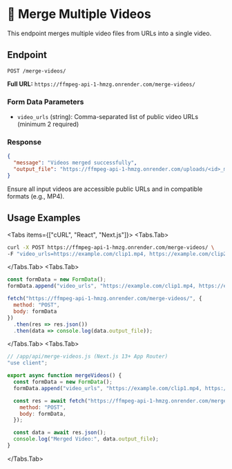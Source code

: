 
# 📼 Merge Multiple Videos

This endpoint merges multiple video files from URLs into a single video.

## Endpoint

`POST /merge-videos/`

**Full URL:** `https://ffmpeg-api-1-hmzg.onrender.com/merge-videos/`

### Form Data Parameters

- `video_urls` (string): Comma-separated list of public video URLs (minimum 2 required)

### Response

```json
{
  "message": "Videos merged successfully",
  "output_file": "https://ffmpeg-api-1-hmzg.onrender.com/uploads/<id>_merged.mp4"
}
```

<Callout type="info">
Ensure all input videos are accessible public URLs and in compatible formats (e.g., MP4).
</Callout>

## Usage Examples

<Tabs items={["cURL", "React", "Next.js"]}>
  <Tabs.Tab>

```bash
curl -X POST https://ffmpeg-api-1-hmzg.onrender.com/merge-videos/ \
-F "video_urls=https://example.com/clip1.mp4, https://example.com/clip2.mp4"
```

  </Tabs.Tab>
  <Tabs.Tab>

```jsx
const formData = new FormData();
formData.append("video_urls", "https://example.com/clip1.mp4, https://example.com/clip2.mp4");

fetch("https://ffmpeg-api-1-hmzg.onrender.com/merge-videos/", {
  method: "POST",
  body: formData
})
  .then(res => res.json())
  .then(data => console.log(data.output_file));
```

  </Tabs.Tab>
  <Tabs.Tab>

```js
// /app/api/merge-videos.js (Next.js 13+ App Router)
"use client";

export async function mergeVideos() {
  const formData = new FormData();
  formData.append("video_urls", "https://example.com/clip1.mp4, https://example.com/clip2.mp4");

  const res = await fetch("https://ffmpeg-api-1-hmzg.onrender.com/merge-videos/", {
    method: "POST",
    body: formData,
  });

  const data = await res.json();
  console.log("Merged Video:", data.output_file);
}
```

  </Tabs.Tab>
</Tabs>
